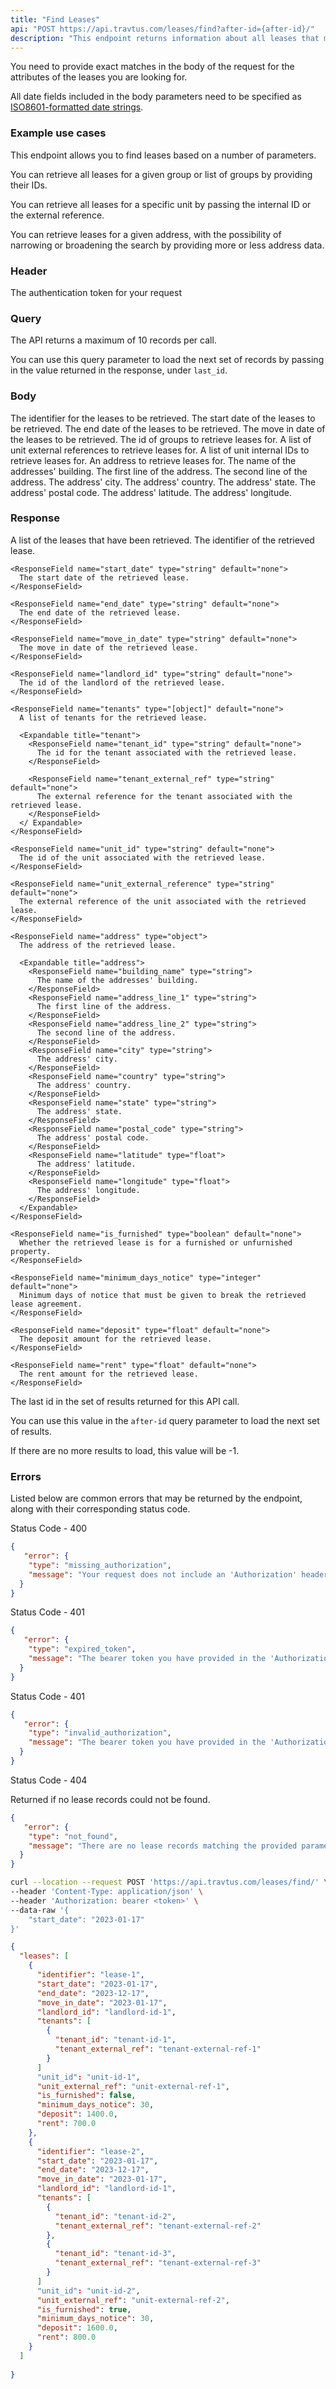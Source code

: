 ```yaml
---
title: "Find Leases"
api: "POST https://api.travtus.com/leases/find?after-id={after-id}/"
description: "This endpoint returns information about all leases that match the given parameters."
---
```


You need to provide exact matches in the body of the request for the attributes of the leases you are looking for.

All date fields included in the body parameters need to be specified as [ISO8601-formatted date strings](https://en.wikipedia.org/wiki/ISO_8601).

### Example use cases
This endpoint allows you to find leases based on a number of parameters.

You can retrieve all leases for a given group or list of groups by providing their IDs.

You can retrieve all leases for a specific unit by passing the internal ID or the external reference.

You can retrieve leases for a given address, with the possibility of narrowing or broadening the search by providing more or less address data.

### Header

<ParamField header="Authorization" type="string" default="none" required>
  The authentication token for your request
</ParamField>

### Query

<ParamField query="after-id" type="string" default="1">
  The API returns a maximum of 10 records per call.

  You can use this query parameter to load the next set of records by passing in the value returned in the response, under `last_id`.
</ParamField>

### Body

<ParamField body="identifier" type="string" default="none">
  The identifier for the leases to be retrieved.
</ParamField>

<ParamField body="start_date" type="string" default="none">
  The start date of the leases to be retrieved.
</ParamField>

<ParamField body="end_date" type="string" default="none">
  The end date of the leases to be retrieved.
</ParamField>

<ParamField body="move_in_date" type="string" default="none">
  The move in date of the leases to be retrieved.
</ParamField>

<ParamField body="groups" type="[string]" default="none">
  The id of groups to retrieve leases for.
</ParamField>

<ParamField body="unit_external_refs" type="[string]" default="none">
  A list of unit external references to retrieve leases for.
</ParamField>

<ParamField body="unit_identifiers" type="[string]" default="none">
  A list of unit internal IDs to retrieve leases for.
</ParamField>

<ParamField body="address" type="object" default="none">
  An address to retrieve leases for.

  <Expandable>
    <ParamField body="building_name" type="string">
      The name of the addresses' building.
    </ParamField>
    <ParamField body="address_line_1" type="string">
      The first line of the address.
    </ParamField>
    <ParamField body="address_line_2" type="string">
      The second line of the address.
    </ParamField>
    <ParamField body="city" type="string">
      The address' city.
    </ParamField>
    <ParamField body="country" type="string">
      The address' country.
    </ParamField>
    <ParamField body="state" type="string">
      The address' state.
    </ParamField>
    <ParamField body="postal_code" type="string">
      The address' postal code.
    </ParamField>
    <ParamField body="latitude" type="float">
      The address' latitude.
    </ParamField>
    <ParamField body="longitude" type="float">
      The address' longitude.
    </ParamField>
  </Expandable>
</ParamField>

### Response

<ResponseField name="leases" type="string">
  A list of the leases that have been retrieved.
  <Expandable title="leases">
    <ResponseField name="identifier" type="string" default="none">
      The identifier of the retrieved lease.
    </ResponseField>

    <ResponseField name="start_date" type="string" default="none">
      The start date of the retrieved lease.
    </ResponseField>

    <ResponseField name="end_date" type="string" default="none">
      The end date of the retrieved lease.
    </ResponseField>

    <ResponseField name="move_in_date" type="string" default="none">
      The move in date of the retrieved lease.
    </ResponseField>

    <ResponseField name="landlord_id" type="string" default="none">
      The id of the landlord of the retrieved lease.
    </ResponseField>

    <ResponseField name="tenants" type="[object]" default="none">
      A list of tenants for the retrieved lease.

      <Expandable title="tenant">
        <ResponseField name="tenant_id" type="string" default="none">
          The id for the tenant associated with the retrieved lease.
        </ResponseField>

        <ResponseField name="tenant_external_ref" type="string" default="none">
          The external reference for the tenant associated with the retrieved lease.
        </ResponseField>
      </ Expandable>
    </ResponseField>

    <ResponseField name="unit_id" type="string" default="none">
      The id of the unit associated with the retrieved lease.
    </ResponseField>

    <ResponseField name="unit_external_reference" type="string" default="none">
      The external reference of the unit associated with the retrieved lease.
    </ResponseField>

    <ResponseField name="address" type="object">
      The address of the retrieved lease.

      <Expandable title="address">
        <ResponseField name="building_name" type="string">
          The name of the addresses' building.
        </ResponseField>
        <ResponseField name="address_line_1" type="string">
          The first line of the address.
        </ResponseField>
        <ResponseField name="address_line_2" type="string">
          The second line of the address.
        </ResponseField>
        <ResponseField name="city" type="string">
          The address' city.
        </ResponseField>
        <ResponseField name="country" type="string">
          The address' country.
        </ResponseField>
        <ResponseField name="state" type="string">
          The address' state.
        </ResponseField>
        <ResponseField name="postal_code" type="string">
          The address' postal code.
        </ResponseField>
        <ResponseField name="latitude" type="float">
          The address' latitude.
        </ResponseField>
        <ResponseField name="longitude" type="float">
          The address' longitude.
        </ResponseField>
      </Expandable>
    </ResponseField>

    <ResponseField name="is_furnished" type="boolean" default="none">
      Whether the retrieved lease is for a furnished or unfurnished property.
    </ResponseField>

    <ResponseField name="minimum_days_notice" type="integer" default="none">
      Minimum days of notice that must be given to break the retrieved lease agreement.
    </ResponseField>

    <ResponseField name="deposit" type="float" default="none">
      The deposit amount for the retrieved lease.
    </ResponseField>

    <ResponseField name="rent" type="float" default="none">
      The rent amount for the retrieved lease.
    </ResponseField>
  </Expandable>
</ResponseField>
<ResponseField name="last_id" type="integer">
  The last id in the set of results returned for this API call.

  You can use this value in the `after-id` query parameter to load the next set of results.

  If there are no more results to load, this value will be -1.
</ResponseField>

### Errors

Listed below are common errors that may be returned by the endpoint, along with their corresponding status code.

Status Code - 400
```json Missing Authorization header
{
   "error": {
    "type": "missing_authorization",
    "message": "Your request does not include an 'Authorization' header with a bearer token for your account."
  }
}
```

Status Code - 401
```json Expired Authorization header bearer token value
{
   "error": {
    "type": "expired_token",
    "message": "The bearer token you have provided in the 'Authorization' header has expired. Please obtain a new one."
  }
}
```

Status Code - 401
```json Invalid Authorization header bearer token value
{
   "error": {
    "type": "invalid_authorization",
    "message": "The bearer token you have provided in the 'Authorization' header is invalid."
  }
}
```

Status Code - 404

Returned if no lease records could not be found.
```json No lease records found for the provided parameters
{
   "error": {
    "type": "not_found",
    "message": "There are no lease records matching the provided parameters."
  }
}
```

<RequestExample>

```bash Request
curl --location --request POST 'https://api.travtus.com/leases/find/' \
--header 'Content-Type: application/json' \
--header 'Authorization: bearer <token>' \
--data-raw '{
    "start_date": "2023-01-17"
}'
```

</RequestExample>

<ResponseExample>

```json Response
{
  "leases": [
    {
      "identifier": "lease-1",
      "start_date": "2023-01-17",
      "end_date": "2023-12-17",
      "move_in_date": "2023-01-17",
      "landlord_id": "landlord-id-1",
      "tenants": [
        {
          "tenant_id": "tenant-id-1",
          "tenant_external_ref": "tenant-external-ref-1"
        }
      ]
      "unit_id": "unit-id-1",
      "unit_external_ref": "unit-external-ref-1",
      "is_furnished": false,
      "minimum_days_notice": 30,
      "deposit": 1400.0,
      "rent": 700.0
    },
    {
      "identifier": "lease-2",
      "start_date": "2023-01-17",
      "end_date": "2023-12-17",
      "move_in_date": "2023-01-17",
      "landlord_id": "landlord-id-1",
      "tenants": [
        {
          "tenant_id": "tenant-id-2",
          "tenant_external_ref": "tenant-external-ref-2"
        },
        {
          "tenant_id": "tenant-id-3",
          "tenant_external_ref": "tenant-external-ref-3"
        }
      ]
      "unit_id": "unit-id-2",
      "unit_external_ref": "unit-external-ref-2",
      "is_furnished": true,
      "minimum_days_notice": 30,
      "deposit": 1600.0,
      "rent": 800.0
    }
  ]
 
}
```

</ResponseExample>
